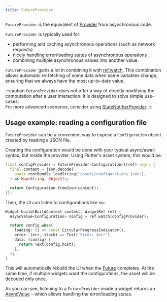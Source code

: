 ```yaml
---
title: FutureProvider
---
```



`FutureProvider` is the equivalent of [Provider] from asynchronous code.

`FutureProvider` is typically used for:

- performing and caching asynchronous operations (such as network requests)
- nicely handling error/loading states of asynchronous operations
- combining multiple asynchronous values into another value.

`FutureProvider` gains a lot in combining it with [ref.watch]. This combination
allows automatic re-fetching of some data when some variables change,
ensuring that we always have the most up-to-date value.

:::caution
`FutureProvider` does not offer a way of directly modifying the computation after
a user interaction. It is designed to solve simple use-cases.  
For more advanced scenarios, consider using [StateNotifierProvider].
:::

## Usage example: reading a configuration file

`FutureProvider` can be a convenient way to expose a `Configuration` object
created by reading a JSON file.

Creating the configuration would be done with your typical async/await
syntax, but inside the provider.
Using Flutter's asset system, this would be:

```dart
final configProvider = FutureProvider<Configuration>((ref) async {
  final content = json.decode(
    await rootBundle.loadString('assets/configurations.json'),
  ) as Map<String, Object?>;

  return Configuration.fromJson(content);
});
```

Then, the UI can listen to configurations like so:

```dart
Widget build(BuildContext context, WidgetRef ref) {
  AsyncValue<Configuration> config = ref.watch(configProvider);

  return config.when(
    loading: () => const CircularProgressIndicator(),
    error: (err, stack) => Text('Error: $err'),
    data: (config) {
      return Text(config.host);
    },
  );
}
```

This will automatically rebuild the UI when the [Future] completes.
At the same time, if multiple widgets want the configurations,
the asset will be decoded only once.

As you can see, listening to a `FutureProvider` inside a widget returns
an [AsyncValue] – which allows handling the error/loading states.

[ref.watch]: ../concepts/reading#using-refwatch-to-observe-a-provider
[statenotifierprovider]: ./state_notifier_provider
[provider]: ./provider
[asyncvalue]: https://pub.dev/documentation/riverpod/latest/riverpod/AsyncValue-class.html
[future]: https://api.dart.dev/dart-async/Future-class.html
[family]: ../concepts/modifiers/family
